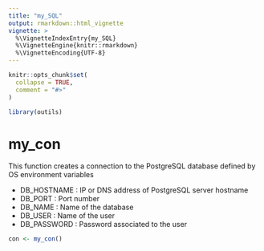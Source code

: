 ```yaml
---
title: "my_SQL"
output: rmarkdown::html_vignette
vignette: >
  %\VignetteIndexEntry{my_SQL}
  %\VignetteEngine{knitr::rmarkdown}
  %\VignetteEncoding{UTF-8}
---
```


```r
knitr::opts_chunk$set(
  collapse = TRUE,
  comment = "#>"
)
```

```r
library(outils)
```

<!-- WARNING - This vignette is generated by {fusen} from dev/flat_my_sql.Rmd: do not edit by hand -->




# my_con

This function creates a connection to the PostgreSQL database defined by OS environment variables

  - DB_HOSTNAME : IP or DNS address of PostgreSQL server hostname
  - DB_PORT     : Port number
  - DB_NAME     : Name of the database
  - DB_USER     : Name of the user
  - DB_PASSWORD : Password associated to the user
    
  

```r
con <- my_con()
```

  
  

